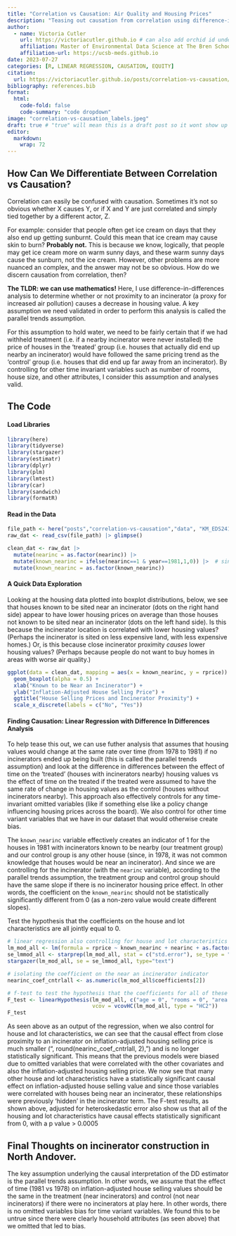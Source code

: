 ```yaml
---
title: "Correlation vs Causation: Air Quality and Housing Prices"
description: "Teasing out causation from correlation using difference-in-differences analysis."
author:
  - name: Victoria Cutler
    url: https://victoriacutler.github.io # can also add orchid id under here
    affiliation: Master of Environmental Data Science at The Bren School (UCSB) 
    affiliation-url: https://ucsb-meds.github.io
date: 2023-07-27
categories: [R, LINEAR REGRESSION, CAUSATION, EQUITY]
citation:
  url: https://victoriacutler.github.io/posts/correlation-vs-causation/
bibliography: references.bib
format:
  html:
    code-fold: false
    code-summary: "code dropdown"
image: "correlation-vs-causation_labels.jpeg"
draft: true # "true" will mean this is a draft post so it wont show up on my site
editor: 
  markdown: 
    wrap: 72
---
```


## How Can We Differentiate Between Correlation vs Causation?

Correlation can easily be confused with causation. Sometimes it's not so
obvious whether X causes Y, or if X and Y are just correlated and simply
tied together by a different actor, Z.

For example: consider that people often get ice cream on days that they
also end up getting sunburnt. Could this mean that ice cream may cause
skin to burn? **Probably not.** This is because we know, logically, that
people may get ice cream more on warm sunny days, and these warm sunny
days cause the sunburn, not the ice cream. However, other problems are
more nuanced an complex, and the answer may not be so obvious. How do we
discern causation from correlation, then?

**The TLDR: we can use mathematics!** Here, I use
difference-in-differences analysis to determine whether or not proximity
to an incinerator (a proxy for increased air pollution) causes a
decrease in housing value. A key assumption we need validated in order
to perform this analysis is called the parallel trends assumption.

For this assumption to hold water, we need to be fairly certain that if
we had withheld treatment (i.e. if a nearby incinerator were never
installed) the price of houses in the 'treated' group (i.e. houses that
actually did end up nearby an incinerator) would have followed the same
pricing trend as the 'control' group (i.e. houses that did end up far
away from an incinerator). By controlling for other time invariant
variables such as number of rooms, house size, and other attributes, I
consider this assumption and analyses valid.

## The Code

#### Load Libraries

```r
library(here)
library(tidyverse)
library(stargazer)
library(estimatr)
library(dplyr)
library(plm)
library(lmtest)
library(car)
library(sandwich)
library(formatR)
```

#### Read in the Data

```r
file_path <- here("posts","correlation-vs-causation","data", "KM_EDS241.csv")
raw_dat <- read_csv(file_path) |> glimpse()

clean_dat <- raw_dat |> 
  mutate(nearinc = as.factor(nearinc)) |> 
  mutate(known_nearinc = ifelse(nearinc==1 & year==1981,1,0)) |>  # since in 1978, the incinerator location wasn't well known
  mutate(known_nearinc = as.factor(known_nearinc))
```

#### A Quick Data Exploration

Looking at the housing data plotted into boxplot distributions, below,
we see that houses known to be sited near an incinerator (dots on the
right hand side) appear to have lower housing prices on average than
those houses not known to be sited near an incinerator (dots on the left
hand side). Is this because the incinerator location is correlated with
lower housing values? (Perhaps the incinerator is sited on less
expensive land, with less expensive homes.) Or, is this because close
incinerator proximity *causes* lower housing values? (Perhaps because
people do not want to buy homes in areas with worse air quality.)

```r
ggplot(data = clean_dat, mapping = aes(x = known_nearinc, y = rprice)) +
  geom_boxplot(alpha = 0.5) +
  xlab("Known to be Near an Incinerator") +
  ylab("Inflation-Adjusted House Selling Price") +
  ggtitle("House Selling Prices and Incinerator Proximity") +
  scale_x_discrete(labels = c("No", "Yes"))
```

#### Finding Causation: Linear Regression with Difference In Differences Analysis

To help tease this out, we can use futher analysis that assumes that
housing values would change at the same rate over time (from 1978 to
1981) if no incinerators ended up being built (this is called the
parallel trends assumption) and look at the difference in differences
between the effect of time on the 'treated' (houses with incinerators
nearby) housing values vs the effect of time on the treated if the
treated were assumed to have the same rate of change in housing values
as the control (houses without incinerators nearby). This approach also
effectively controls for any time-invariant omitted variables (like if
something else like a policy change influencing housing prices across
the board). We also control for other time variant variables that we
have in our dataset that would otherwise create bias.

The `known_nearinc` variable effectively creates an indicator of 1 for
the houses in 1981 with incinerators known to be nearby (our treatment
group) and our control group is any other house (since, in 1978, it was
not common knowledge that houses would be near an incinerator). And
since we are controlling for the incinerator (with the `nearinc`
variable), according to the parallel trends assumption, the treatment
group and control group should have the same slope if there is no
incinerator housing price effect. In other words, the coefficient on the
`known_nearinc` should not be statistically significantly different from
0 (as a non-zero value would create different slopes).

Test the hypothesis that the coefficients on the house and lot
characteristics are all jointly equal to 0.

```r
# linear regression also controlling for house and lot characteristics in addition to year using heteroskedastic robust SE
lm_mod_all <- lm(formula = rprice ~ known_nearinc + nearinc + as.factor(year) + age + rooms + area + land, data = clean_dat)
se_lmmod_all <- starprep(lm_mod_all, stat = c("std.error"), se_type = "HC2", alpha = 0.05)
stargazer(lm_mod_all, se = se_lmmod_all, type="text")

# isolating the coefficient on the near an incinerator indicator
nearinc_coef_cntrlall <- as.numeric(lm_mod_all$coefficients[2])

# f-test to test the hypothesis that the coefficients for all of these additional variables are statistically significantly different from 0
F_test <- linearHypothesis(lm_mod_all, c("age = 0", "rooms = 0", "area = 0", "land = 0"), 
                           vcov = vcovHC(lm_mod_all, type = "HC2"))
F_test
```

As seen above as an output of the regression, when we also control for
house and lot characteristics, we can see that the causal effect from
close proximity to an incinerator on inflation-adjusted housing selling
price is much smaller (", round(nearinc_coef_cntrlall, 2),") and is no
longer statistically significant. This means that the previous models
were biased due to omitted variables that were correlated with the other
covariates and also the inflation-adjusted housing selling price. We now
see that many other house and lot characteristics have a statistically
significant causal effect on inflation-adjusted house selling value and
since those variables were correlated with houses being near an
incinerator, these relationships were previously 'hidden' in the
incinerator term. The F-test results, as shown above, adjusted for
heteroskedastic error also show us that all of the housing and lot
characteristics have causal effects statistically significant from 0,
with a p value \> 0.0005

## Final Thoughts on incinerator construction in North Andover.

The key assumption underlying the causal interpretation of the DD
estimator is the parallel trends assumption. In other words, we assume
that the effect of time (1981 vs 1978) on inflation-adjusted house
selling values should be the same in the treatment (near incinerators)
and control (not near incinerators) if there were no incinerators at
play here. In other words, there is no omitted variables bias for time
variant variables. We found this to be untrue since there were clearly
household attributes (as seen above) that we omitted that led to bias.
